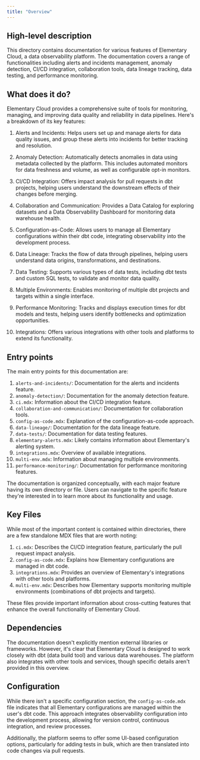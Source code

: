 ```yaml
---
title: "Overview"
---
```


## High-level description
This directory contains documentation for various features of Elementary Cloud, a data observability platform. The documentation covers a range of functionalities including alerts and incidents management, anomaly detection, CI/CD integration, collaboration tools, data lineage tracking, data testing, and performance monitoring.

## What does it do?
Elementary Cloud provides a comprehensive suite of tools for monitoring, managing, and improving data quality and reliability in data pipelines. Here's a breakdown of its key features:

1. Alerts and Incidents: Helps users set up and manage alerts for data quality issues, and group these alerts into incidents for better tracking and resolution.

2. Anomaly Detection: Automatically detects anomalies in data using metadata collected by the platform. This includes automated monitors for data freshness and volume, as well as configurable opt-in monitors.

3. CI/CD Integration: Offers impact analysis for pull requests in dbt projects, helping users understand the downstream effects of their changes before merging.

4. Collaboration and Communication: Provides a Data Catalog for exploring datasets and a Data Observability Dashboard for monitoring data warehouse health.

5. Configuration-as-Code: Allows users to manage all Elementary configurations within their dbt code, integrating observability into the development process.

6. Data Lineage: Tracks the flow of data through pipelines, helping users understand data origins, transformations, and destinations.

7. Data Testing: Supports various types of data tests, including dbt tests and custom SQL tests, to validate and monitor data quality.

8. Multiple Environments: Enables monitoring of multiple dbt projects and targets within a single interface.

9. Performance Monitoring: Tracks and displays execution times for dbt models and tests, helping users identify bottlenecks and optimization opportunities.

10. Integrations: Offers various integrations with other tools and platforms to extend its functionality.

## Entry points
The main entry points for this documentation are:

1. `alerts-and-incidents/`: Documentation for the alerts and incidents feature.
2. `anomaly-detection/`: Documentation for the anomaly detection feature.
3. `ci.mdx`: Information about the CI/CD integration feature.
4. `collaboration-and-communication/`: Documentation for collaboration tools.
5. `config-as-code.mdx`: Explanation of the configuration-as-code approach.
6. `data-lineage/`: Documentation for the data lineage feature.
7. `data-tests/`: Documentation for data testing features.
8. `elementary-alerts.mdx`: Likely contains information about Elementary's alerting system.
9. `integrations.mdx`: Overview of available integrations.
10. `multi-env.mdx`: Information about managing multiple environments.
11. `performance-monitoring/`: Documentation for performance monitoring features.

The documentation is organized conceptually, with each major feature having its own directory or file. Users can navigate to the specific feature they're interested in to learn more about its functionality and usage.

## Key Files
While most of the important content is contained within directories, there are a few standalone MDX files that are worth noting:

1. `ci.mdx`: Describes the CI/CD integration feature, particularly the pull request impact analysis.
2. `config-as-code.mdx`: Explains how Elementary configurations are managed in dbt code.
3. `integrations.mdx`: Provides an overview of Elementary's integrations with other tools and platforms.
4. `multi-env.mdx`: Describes how Elementary supports monitoring multiple environments (combinations of dbt projects and targets).

These files provide important information about cross-cutting features that enhance the overall functionality of Elementary Cloud.

## Dependencies
The documentation doesn't explicitly mention external libraries or frameworks. However, it's clear that Elementary Cloud is designed to work closely with dbt (data build tool) and various data warehouses. The platform also integrates with other tools and services, though specific details aren't provided in this overview.

## Configuration
While there isn't a specific configuration section, the `config-as-code.mdx` file indicates that all Elementary configurations are managed within the user's dbt code. This approach integrates observability configuration into the development process, allowing for version control, continuous integration, and review processes.

Additionally, the platform seems to offer some UI-based configuration options, particularly for adding tests in bulk, which are then translated into code changes via pull requests.
